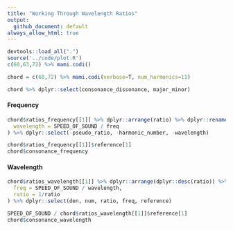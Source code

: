 ```yaml
---
title: "Working Through Wavelength Ratios"
output:
  github_document: default
always_allow_html: true
---
```


```r
devtools::load_all(".")
source('../code/plot.R')
c(60,63,72) %>% mami.codi()
```

```r
chord = c(60,72) %>% mami.codi(verbose=T, num_harmonics=11)
```

```r
chord %>% dplyr::select(consonance_dissonance, major_minor)
```

#### Frequency

```r
chord$ratios_frequency[[1]] %>% dplyr::arrange(ratio) %>% dplyr::rename(freq=pitch) %>% dplyr::mutate(
  wavelength = SPEED_OF_SOUND / freq
) %>% dplyr::select(-pseudo_ratio, -harmonic_number, -wavelength)
```

```r
chord$ratios_frequency[[1]]$reference[1]
chord$consonance_frequency
```

#### Wavelength


```r
chord$ratios_wavelength[[1]] %>% dplyr::arrange(dplyr::desc(ratio)) %>% dplyr::rename(wavelength=pitch) %>% dplyr::mutate(
  freq = SPEED_OF_SOUND / wavelength,
  ratio = 1/ratio
) %>% dplyr::select(den, num, ratio, freq, reference)
```

```r
SPEED_OF_SOUND / chord$ratios_wavelength[[1]]$reference[1]
chord$consonance_wavelength
```
